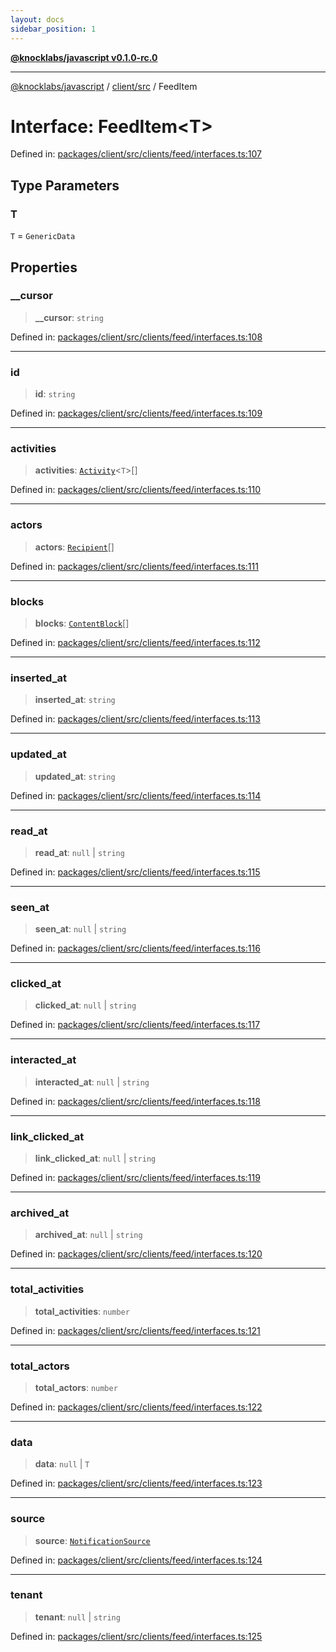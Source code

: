 ```yaml
---
layout: docs
sidebar_position: 1
---
```


[**@knocklabs/javascript v0.1.0-rc.0**](../../../index.mdx)

***

[@knocklabs/javascript](../../../modules.mdx) / [client/src](../index.mdx) / FeedItem

# Interface: FeedItem\<T\>

Defined in: [packages/client/src/clients/feed/interfaces.ts:107](https://github.com/knocklabs/javascript/blob/main/packages/client/src/clients/feed/interfaces.ts#L107)

## Type Parameters

### T

`T` = `GenericData`

## Properties

### \_\_cursor

> **\_\_cursor**: `string`

Defined in: [packages/client/src/clients/feed/interfaces.ts:108](https://github.com/knocklabs/javascript/blob/main/packages/client/src/clients/feed/interfaces.ts#L108)

***

### id

> **id**: `string`

Defined in: [packages/client/src/clients/feed/interfaces.ts:109](https://github.com/knocklabs/javascript/blob/main/packages/client/src/clients/feed/interfaces.ts#L109)

***

### activities

> **activities**: [`Activity`](Activity.mdx)\<`T`\>[]

Defined in: [packages/client/src/clients/feed/interfaces.ts:110](https://github.com/knocklabs/javascript/blob/main/packages/client/src/clients/feed/interfaces.ts#L110)

***

### actors

> **actors**: [`Recipient`](../type-aliases/Recipient.mdx)[]

Defined in: [packages/client/src/clients/feed/interfaces.ts:111](https://github.com/knocklabs/javascript/blob/main/packages/client/src/clients/feed/interfaces.ts#L111)

***

### blocks

> **blocks**: [`ContentBlock`](../type-aliases/ContentBlock.mdx)[]

Defined in: [packages/client/src/clients/feed/interfaces.ts:112](https://github.com/knocklabs/javascript/blob/main/packages/client/src/clients/feed/interfaces.ts#L112)

***

### inserted\_at

> **inserted\_at**: `string`

Defined in: [packages/client/src/clients/feed/interfaces.ts:113](https://github.com/knocklabs/javascript/blob/main/packages/client/src/clients/feed/interfaces.ts#L113)

***

### updated\_at

> **updated\_at**: `string`

Defined in: [packages/client/src/clients/feed/interfaces.ts:114](https://github.com/knocklabs/javascript/blob/main/packages/client/src/clients/feed/interfaces.ts#L114)

***

### read\_at

> **read\_at**: `null` \| `string`

Defined in: [packages/client/src/clients/feed/interfaces.ts:115](https://github.com/knocklabs/javascript/blob/main/packages/client/src/clients/feed/interfaces.ts#L115)

***

### seen\_at

> **seen\_at**: `null` \| `string`

Defined in: [packages/client/src/clients/feed/interfaces.ts:116](https://github.com/knocklabs/javascript/blob/main/packages/client/src/clients/feed/interfaces.ts#L116)

***

### clicked\_at

> **clicked\_at**: `null` \| `string`

Defined in: [packages/client/src/clients/feed/interfaces.ts:117](https://github.com/knocklabs/javascript/blob/main/packages/client/src/clients/feed/interfaces.ts#L117)

***

### interacted\_at

> **interacted\_at**: `null` \| `string`

Defined in: [packages/client/src/clients/feed/interfaces.ts:118](https://github.com/knocklabs/javascript/blob/main/packages/client/src/clients/feed/interfaces.ts#L118)

***

### link\_clicked\_at

> **link\_clicked\_at**: `null` \| `string`

Defined in: [packages/client/src/clients/feed/interfaces.ts:119](https://github.com/knocklabs/javascript/blob/main/packages/client/src/clients/feed/interfaces.ts#L119)

***

### archived\_at

> **archived\_at**: `null` \| `string`

Defined in: [packages/client/src/clients/feed/interfaces.ts:120](https://github.com/knocklabs/javascript/blob/main/packages/client/src/clients/feed/interfaces.ts#L120)

***

### total\_activities

> **total\_activities**: `number`

Defined in: [packages/client/src/clients/feed/interfaces.ts:121](https://github.com/knocklabs/javascript/blob/main/packages/client/src/clients/feed/interfaces.ts#L121)

***

### total\_actors

> **total\_actors**: `number`

Defined in: [packages/client/src/clients/feed/interfaces.ts:122](https://github.com/knocklabs/javascript/blob/main/packages/client/src/clients/feed/interfaces.ts#L122)

***

### data

> **data**: `null` \| `T`

Defined in: [packages/client/src/clients/feed/interfaces.ts:123](https://github.com/knocklabs/javascript/blob/main/packages/client/src/clients/feed/interfaces.ts#L123)

***

### source

> **source**: [`NotificationSource`](NotificationSource.mdx)

Defined in: [packages/client/src/clients/feed/interfaces.ts:124](https://github.com/knocklabs/javascript/blob/main/packages/client/src/clients/feed/interfaces.ts#L124)

***

### tenant

> **tenant**: `null` \| `string`

Defined in: [packages/client/src/clients/feed/interfaces.ts:125](https://github.com/knocklabs/javascript/blob/main/packages/client/src/clients/feed/interfaces.ts#L125)

